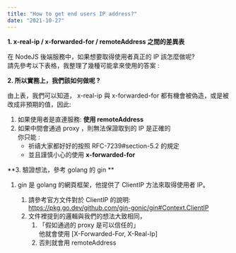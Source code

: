```yaml
---
title: "How to get end users IP address?"
date: "2021-10-27"
---
```


**1. x-real-ip / x-forwarded-for / remoteAddress 之間的差異表**

在 NodeJS 後端服務中，如果想要取得使用者真正的 IP 該怎麼做呢?<br/>
請先參考以下表格，我整理了幾種可能拿來使用的答案 :

<ImageInsideBlog
  src="/images/1027_01.png"
  alt="image1"
  height={289}
  width={1459}
/>

**2. 所以實務上，我們該如何做呢 ?**

由上表，我們可以知道，
x-real-ip 與 x-forwarded-for 都有機會被偽造，或是被改成非預期的值，因此:

1. 如果使用者是直連服務: **使用 remoteAddress**
2. 如果中間會通過 proxy ，則無法保證取到的 IP 是正確的<br/>
   你只能 :
   - 祈禱大家都好好的按照 RFC-7239#section-5.2 的規定
   - 並且謹慎小心的使用 **x-forwarded-for**

**3. 驗證想法，參考 golang 的 gin **

1. gin 是 golang 的網頁框架，他提供了 ClientIP 方法來取得使用者 IP。

   1. 請參考官方文件對於 ClientIP 的說明:<br/> https://pkg.go.dev/github.com/gin-gonic/gin#Context.ClientIP
   2. 文件裡提到的邏輯與我們的想法大致相同，
      1. 「假如通過的 proxy 是可以信任的」<br/>他就會使用 [X-Forwarded-For, X-Real-Ip]
      2. 否則就會用 remoteAddress
